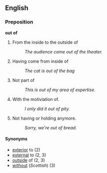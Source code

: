 ==English==
===Preposition===
'''out of'''

# From the inside to the outside of
#: ''The audience came out of the theater.''
# Having come from inside of
#:''The cat is out of the bag''
# Not part of
#: ''This is out of my area of expertise.''
# With the motiviation of.
#: ''I only did it out of pity.''
# Not having or holding anymore.
#: ''Sorry, we're out of bread.''

====Synonyms====
*[[exterior]] to (2)
*[[external]] to (2, 3)
*[[outside]] of (2, 3)
*[[without]] (''Scottish'') (3)